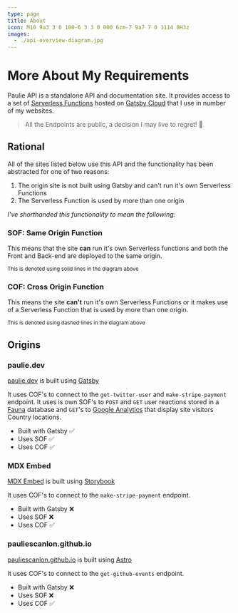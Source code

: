 ```yaml
---
type: page
title: About
icon: M10 9a3 3 0 100-6 3 3 0 000 6zm-7 9a7 7 0 1114 0H3z
images:
  - ./api-overview-diagram.jpg
---
```



# More About My Requirements

Paulie API is a standalone API and documentation site. It provides access to a set of
[Serverless Functions](https://www.gatsbyjs.com/docs/reference/functions/) hosted on
[Gatsby Cloud](https://www.gatsbyjs.com/products/cloud/) that I use in number of my websites.

> All the Endpoints are public, a decision I may live to regret! 😬

## Rational

All of the sites listed below use this API and the functionality has been abstracted for one of two reasons:

1. The origin site is not built using Gatsby and can't run it's own Serverless Functions
2. The Serverless Function is used by more than one origin

_I've shorthanded this functionality to mean the following:_

<GatsbyImage image={getImage(props.images[0])} alt="API overview diagram" />

### SOF: Same Origin Function

This means that the site **can** run it's own Serverless functions and both the Front and Back-end are deployed to the
same origin.

<small>This is denoted using solid lines in the diagram above</small>

### COF: Cross Origin Function

This means the site **can't** run it's own Serverless Functions or it makes use of a Serverless Function that is used by
more than one origin.

<small>This is denoted using dashed lines in the diagram above</small>

## Origins

### paulie.dev

[paulie.dev](https://paulie.dev) is built using [Gatsby](https://www.gatsbyjs.com)

It uses COF's to connect to the `get-twitter-user` and `make-stripe-payment` endpoint. It uses is own SOF's to `POST`
and `GET` user reactions stored in a [Fauna](https://fauna.com/) database and `GET`'s to
[Google Analytics](https://developers.google.com/analytics/devguides/reporting/data/v1?hl=en) that display site visitors
Country locations.

- Built with Gatsby ✅
- Uses SOF ✅
- Uses COF ✅

### MDX Embed

[MDX Embed](https://mdx-embed.com) is built using [Storybook](https://storybook.js.org)

It uses COF's to connect to the `make-stripe-payment` endpoint.

- Built with Gatsby ❌
- Uses SOF ❌
- Uses COF ✅

### pauliescanlon.github.io

[pauliescanlon.github.io](https://pauliescanlon.github.io) is built using [Astro](https://astro.build/)

It uses COF's to connect to the `get-github-events` endpoint.

- Built with Gatsby ❌
- Uses SOF ❌
- Uses COF ✅
